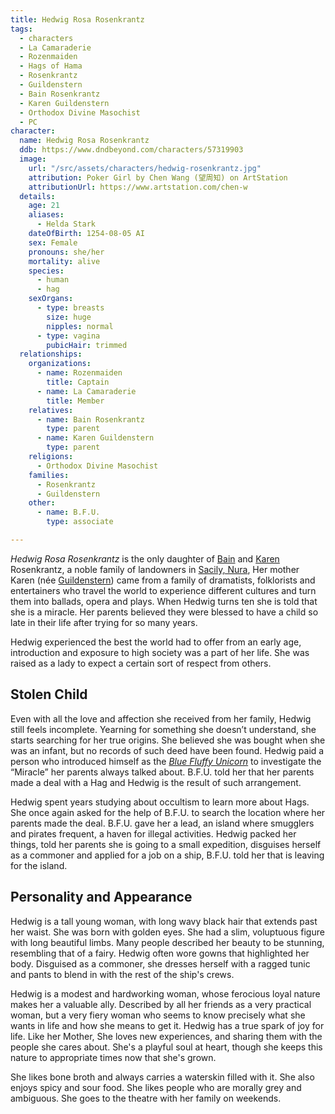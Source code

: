 ```yaml
---
title: Hedwig Rosa Rosenkrantz
tags:
  - characters
  - La Camaraderie
  - Rozenmaiden
  - Hags of Hama
  - Rosenkrantz
  - Guildenstern
  - Bain Rosenkrantz
  - Karen Guildenstern
  - Orthodox Divine Masochist
  - PC
character:
  name: Hedwig Rosa Rosenkrantz
  ddb: https://www.dndbeyond.com/characters/57319903
  image:
    url: "/src/assets/characters/hedwig-rosenkrantz.jpg"
    attribution: Poker Girl by Chen Wang (望周知) on ArtStation
    attributionUrl: https://www.artstation.com/chen-w
  details:
    age: 21
    aliases:
      - Helda Stark
    dateOfBirth: 1254-08-05 AI
    sex: Female
    pronouns: she/her
    mortality: alive
    species:
      - human
      - hag
    sexOrgans:
      - type: breasts
        size: huge
        nipples: normal
      - type: vagina
        pubicHair: trimmed
  relationships:
    organizations: 
      - name: Rozenmaiden
        title: Captain
      - name: La Camaraderie
        title: Member
    relatives:
      - name: Bain Rosenkrantz
        type: parent
      - name: Karen Guildenstern
        type: parent
    religions:
      - Orthodox Divine Masochist
    families:
      - Rosenkrantz
      - Guildenstern
    other:
      - name: B.F.U.
        type: associate

---
```


*Hedwig Rosa Rosenkrantz* is the only daughter of [Bain](/characters/bain-rosenkrantz/)
and [Karen](/characters/karen-guildenstern/) Rosenkrantz, a noble family of landowners
in [Sacily, Nura](/locations/salicy/), Her mother Karen (née
[Guildenstern](/families/guildenstern/)) came from a family of dramatists,
folklorists and entertainers who travel the world to experience different
cultures and turn them into ballads, opera and plays. When Hedwig turns ten she
is told that she is a miracle. Her parents believed they were blessed to have a
child so late in their life after trying for so many years.

Hedwig experienced the best the world had to offer from an early age,
introduction and exposure to high society was a part of her life. She was raised
as a lady to expect a certain sort of respect from others.

## Stolen Child

Even with all the love and affection she received from her family, Hedwig still
feels incomplete. Yearning for something she doesn’t understand, she starts
searching for her true origins. She believed she was bought when she was an
infant, but no records of such deed have been found. Hedwig paid a person who
introduced himself as the *[Blue Fluffy Unicorn](/characters/blue-fluffy-unicorn/)* to
investigate the “Miracle” her parents always talked about. B.F.U. told her that
her parents made a deal with a Hag and Hedwig is the result of such arrangement.

Hedwig spent years studying about occultism to learn more about Hags. She once
again asked for the help of B.F.U. to search the location where her parents made
the deal. B.F.U. gave her a lead, an island where smugglers and pirates
frequent, a haven for illegal activities. Hedwig packed her things, told her
parents she is going to a small expedition, disguises herself as a commoner and
applied for a job on a ship, B.F.U. told her that is leaving for the island.

## Personality and Appearance

Hedwig is a tall young woman, with long wavy black hair that extends past her
waist. She was born with golden eyes. She had a slim, voluptuous figure with
long beautiful limbs. Many people described her beauty to be stunning,
resembling that of a fairy. Hedwig often wore gowns that highlighted her body.
Disguised as a commoner, she dresses herself with a ragged tunic and pants to
blend in with the rest of the ship's crews.

Hedwig is a modest and hardworking woman, whose ferocious loyal nature makes her
a valuable ally. Described by all her friends as a very practical woman, but a
very fiery woman who seems to know precisely what she wants in life and how she
means to get it. Hedwig has a true spark of joy for life. Like her Mother, She
loves new experiences, and sharing them with the people she cares about. She's a
playful soul at heart, though she keeps this nature to appropriate times now
that she's grown.

She likes bone broth and always carries a waterskin filled with it. She also
enjoys spicy and sour food. She likes people who are morally grey and ambiguous.
She goes to the theatre with her family on weekends.

